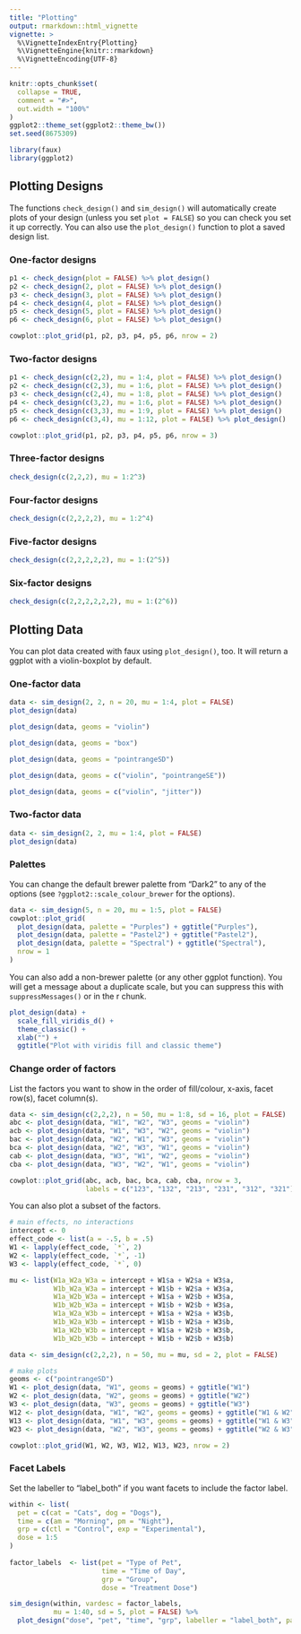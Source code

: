 ```yaml
---
title: "Plotting"
output: rmarkdown::html_vignette
vignette: >
  %\VignetteIndexEntry{Plotting}
  %\VignetteEngine{knitr::rmarkdown}
  %\VignetteEncoding{UTF-8}
---
```


```r
knitr::opts_chunk$set(
  collapse = TRUE,
  comment = "#>",
  out.width = "100%"
)
ggplot2::theme_set(ggplot2::theme_bw())
set.seed(8675309)
```

```r
library(faux)
library(ggplot2)
```

## Plotting Designs

The functions `check_design()` and `sim_design()` will automatically create plots of your design (unless you set `plot = FALSE`) so you can check you set it up correctly. You can also use the `plot_design()` function to plot a saved design list.

### One-factor designs

```r
p1 <- check_design(plot = FALSE) %>% plot_design()
p2 <- check_design(2, plot = FALSE) %>% plot_design()
p3 <- check_design(3, plot = FALSE) %>% plot_design()
p4 <- check_design(4, plot = FALSE) %>% plot_design()
p5 <- check_design(5, plot = FALSE) %>% plot_design()
p6 <- check_design(6, plot = FALSE) %>% plot_design()

cowplot::plot_grid(p1, p2, p3, p4, p5, p6, nrow = 2)
```

### Two-factor designs

```r
p1 <- check_design(c(2,2), mu = 1:4, plot = FALSE) %>% plot_design()
p2 <- check_design(c(2,3), mu = 1:6, plot = FALSE) %>% plot_design()
p3 <- check_design(c(2,4), mu = 1:8, plot = FALSE) %>% plot_design()
p4 <- check_design(c(3,2), mu = 1:6, plot = FALSE) %>% plot_design()
p5 <- check_design(c(3,3), mu = 1:9, plot = FALSE) %>% plot_design()
p6 <- check_design(c(3,4), mu = 1:12, plot = FALSE) %>% plot_design()

cowplot::plot_grid(p1, p2, p3, p4, p5, p6, nrow = 3)
```

### Three-factor designs

```r
check_design(c(2,2,2), mu = 1:2^3)
```

### Four-factor designs

```r
check_design(c(2,2,2,2), mu = 1:2^4)
```

### Five-factor designs

```r
check_design(c(2,2,2,2,2), mu = 1:(2^5))
```

### Six-factor designs

```r
check_design(c(2,2,2,2,2,2), mu = 1:(2^6))
```


## Plotting Data

You can plot data created with faux using `plot_design()`, too. It will return a ggplot with a violin-boxplot by default.

### One-factor data

```r
data <- sim_design(2, 2, n = 20, mu = 1:4, plot = FALSE)
plot_design(data)
```

```r
plot_design(data, geoms = "violin")
```

```r
plot_design(data, geoms = "box")
```

```r
plot_design(data, geoms = "pointrangeSD")
```

```r
plot_design(data, geoms = c("violin", "pointrangeSE"))
```

```r
plot_design(data, geoms = c("violin", "jitter"))
```

### Two-factor data

```r
data <- sim_design(2, 2, mu = 1:4, plot = FALSE)
plot_design(data)
```

### Palettes

You can change the default brewer palette from "Dark2" to any of the options (see `?ggplot2::scale_colour_brewer` for the options).

```r
data <- sim_design(5, n = 20, mu = 1:5, plot = FALSE)
cowplot::plot_grid(
  plot_design(data, palette = "Purples") + ggtitle("Purples"),
  plot_design(data, palette = "Pastel2") + ggtitle("Pastel2"),
  plot_design(data, palette = "Spectral") + ggtitle("Spectral"),
  nrow = 1
)
```

You can also add a non-brewer palette (or any other ggplot function). You will get a message about a duplicate scale, but you can suppress this with `suppressMessages()` or in the r chunk.

```r
plot_design(data) + 
  scale_fill_viridis_d() +
  theme_classic() +
  xlab("") +
  ggtitle("Plot with viridis fill and classic theme")
```


### Change order of factors

List the factors you want to show in the order of fill/colour, x-axis, facet row(s), facet column(s).

```r
data <- sim_design(c(2,2,2), n = 50, mu = 1:8, sd = 16, plot = FALSE)
abc <- plot_design(data, "W1", "W2", "W3", geoms = "violin")
acb <- plot_design(data, "W1", "W3", "W2", geoms = "violin")
bac <- plot_design(data, "W2", "W1", "W3", geoms = "violin")
bca <- plot_design(data, "W2", "W3", "W1", geoms = "violin")
cab <- plot_design(data, "W3", "W1", "W2", geoms = "violin")
cba <- plot_design(data, "W3", "W2", "W1", geoms = "violin")

cowplot::plot_grid(abc, acb, bac, bca, cab, cba, nrow = 3, 
                   labels = c("123", "132", "213", "231", "312", "321"))
```

You can also plot a subset of the factors.

```r
# main effects, no interactions
intercept <- 0
effect_code <- list(a = -.5, b = .5)
W1 <- lapply(effect_code, `*`, 2)
W2 <- lapply(effect_code, `*`, -1)
W3 <- lapply(effect_code, `*`, 0)

mu <- list(W1a_W2a_W3a = intercept + W1$a + W2$a + W3$a,
           W1b_W2a_W3a = intercept + W1$b + W2$a + W3$a,
           W1a_W2b_W3a = intercept + W1$a + W2$b + W3$a,
           W1b_W2b_W3a = intercept + W1$b + W2$b + W3$a,
           W1a_W2a_W3b = intercept + W1$a + W2$a + W3$b,
           W1b_W2a_W3b = intercept + W1$b + W2$a + W3$b,
           W1a_W2b_W3b = intercept + W1$a + W2$b + W3$b,
           W1b_W2b_W3b = intercept + W1$b + W2$b + W3$b)

data <- sim_design(c(2,2,2), n = 50, mu = mu, sd = 2, plot = FALSE)

# make plots
geoms <- c("pointrangeSD")
W1 <- plot_design(data, "W1", geoms = geoms) + ggtitle("W1")
W2 <- plot_design(data, "W2", geoms = geoms) + ggtitle("W2")
W3 <- plot_design(data, "W3", geoms = geoms) + ggtitle("W3")
W12 <- plot_design(data, "W1", "W2", geoms = geoms) + ggtitle("W1 & W2")
W13 <- plot_design(data, "W1", "W3", geoms = geoms) + ggtitle("W1 & W3")
W23 <- plot_design(data, "W2", "W3", geoms = geoms) + ggtitle("W2 & W3")

cowplot::plot_grid(W1, W2, W3, W12, W13, W23, nrow = 2)
```

### Facet Labels

Set the labeller to "label_both" if you want facets to include the factor label.

```r
within <- list(
  pet = c(cat = "Cats", dog = "Dogs"),
  time = c(am = "Morning", pm = "Night"),
  grp = c(ctl = "Control", exp = "Experimental"),
  dose = 1:5
)
  
factor_labels  <- list(pet = "Type of Pet",
                       time = "Time of Day",
                       grp = "Group",
                       dose = "Treatment Dose")

sim_design(within, vardesc = factor_labels,
           mu = 1:40, sd = 5, plot = FALSE) %>% 
  plot_design("dose", "pet", "time", "grp", labeller = "label_both", palette = "Spectral")
```